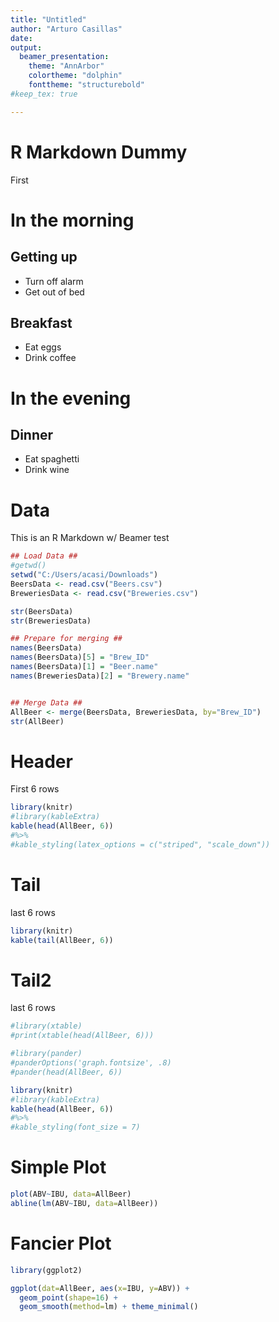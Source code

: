 ```yaml
---
title: "Untitled"
author: "Arturo Casillas"
date: 
output: 
  beamer_presentation:
    theme: "AnnArbor"
    colortheme: "dolphin"
    fonttheme: "structurebold"
#keep_tex: true

---
```


# R Markdown Dummy

First

# In the morning

## Getting up

- Turn off alarm
- Get out of bed

## Breakfast

- Eat eggs
- Drink coffee

# In the evening

## Dinner

- Eat spaghetti
- Drink wine

# Data ##
This is an R Markdown w/ Beamer test 

```r
## Load Data ##
#getwd()
setwd("C:/Users/acasi/Downloads")
BeersData <- read.csv("Beers.csv")
BreweriesData <- read.csv("Breweries.csv")

str(BeersData)
str(BreweriesData)

## Prepare for merging ##
names(BeersData)
names(BeersData)[5] = "Brew_ID"
names(BeersData)[1] = "Beer.name"
names(BreweriesData)[2] = "Brewery.name"


## Merge Data ##
AllBeer <- merge(BeersData, BreweriesData, by="Brew_ID")
str(AllBeer)

```


# Header

First 6 rows

```r
library(knitr)
#library(kableExtra)
kable(head(AllBeer, 6))
#%>%
#kable_styling(latex_options = c("striped", "scale_down"))
```


# Tail

last 6 rows

```r
library(knitr)
kable(tail(AllBeer, 6))
```

# Tail2

last 6 rows


```r
#library(xtable)
#print(xtable(head(AllBeer, 6)))

#library(pander)
#panderOptions('graph.fontsize', .8)
#pander(head(AllBeer, 6))

library(knitr)
#library(kableExtra)
kable(head(AllBeer, 6)) 
#%>%
#kable_styling(font_size = 7)
```


# Simple Plot

```r
plot(ABV~IBU, data=AllBeer)
abline(lm(ABV~IBU, data=AllBeer))
```


# Fancier Plot

```r
library(ggplot2)

ggplot(dat=AllBeer, aes(x=IBU, y=ABV)) + 
  geom_point(shape=16) + 
  geom_smooth(method=lm) + theme_minimal() 
```

